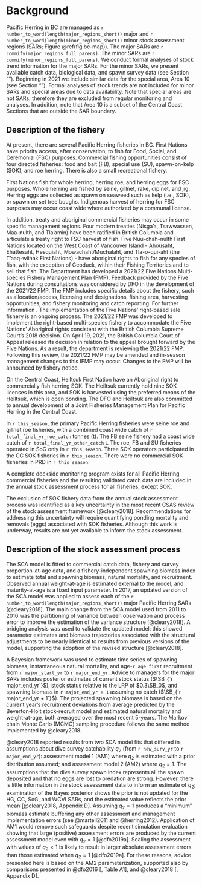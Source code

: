 # Background

Pacific Herring in BC are managed as
`r number_to_word(length(major_regions_short))` major and
`r number_to_word(length(minor_regions_short))` minor
stock assessment regions (SARs; Figure \@ref(fig:bc-map)).
The major SARs are `r commify(major_regions_full_parens)`.
The minor SARs are `r commify(minor_regions_full_parens)`.
We conduct formal analyses of stock trend information for the major SARs.
For the minor SARs, we present available catch data, biological data, and spawn survey data
(see Section "\nameref{sec:app-minor}").
Beginning in 2021 we include similar data for the special area, Area 10
(see Section "\nameref{sec:app-special}").
Formal analyses of stock trends are not included for minor SARs and special areas due to
data availability.
Note that special areas are not SARs;
therefore they are excluded from regular monitoring and analyses.
In addition, note that Area 10 is a subset of the Central Coast Sections that
are outside the SAR boundary.

## Description of the fishery

At present, there are several Pacific Herring fisheries in BC.
First Nations have priority access, after conservation,
to fish for Food, Social, and Ceremonial (FSC) purposes.
Commercial fishing opportunities consist of four directed fisheries:
food and bait (FB),
special use (SU),
spawn-on-kelp (SOK), and
roe herring.
There is also a small recreational fishery.

First Nations fish for whole herring, herring roe, and herring eggs for FSC purposes.
Whole herring are fished by seine, gillnet, rake, dip net, and jig.
Herring eggs are collected as spawn on seaweed such as kelp (i.e., SOK), or
spawn on set tree boughs. 
Indigenous harvest of herring for FSC purposes may occur coast wide where authorized by a communal license.

In addition, treaty and aboriginal commercial fisheries may occur
in some specific management regions.
Four modern treaties (Nisga'a, Tsawwassen, Maa-nulth, and Tla'amin)
have been ratified in British Columbia and
articulate a treaty right to FSC harvest of fish.
Five Nuu-chah-nulth First Nations located on the West Coast of Vancouver Island
- Ahousaht, Ehattesaht, Hesquiaht, Mowachaht/Muchalaht, and Tla-o-qui-aht
(the T’aaq-wiihak First Nations) -
have aboriginal rights to fish for any species of fish,
with the exception of Geoduck,
within their Fishing Territories and to sell that fish.
The Department has developed a 2021/22 Five Nations Multi-species Fishery Management Plan (FMP).
Feedback provided by the Five Nations during consultations was considered by DFO in the development of the 2021/22 FMP.
The FMP includes specific details about the fishery, such as
allocation/access,
licensing and designations,
fishing area,
harvesting opportunities, and
fishery monitoring and catch reporting.
For further information
\link{https://waves-vagues.dfo-mpo.gc.ca/Library/40953798.pdf}{see the FMP}.
The implementation of the Five Nations’ right-based sale fishery
is an ongoing process.
The 2021/22 FMP was developed to implement
the right-based multi-species fishery
to accommodate the Five Nations’ Aboriginal rights
consistent with the British Columbia Supreme Court’s 2018 decision.
On April 19, 2021, the British Columbia Court of Appeal released its
decision in relation to the appeal brought forward by the Five Nations.
As a result, the department is reviewing the 2021/22 FMP.
Following this review, the 2021/22 FMP may be amended and
in-season management changes to this IFMP may occur.
Changes to the FMP will be announced by fishery notice. 

On the Central Coast,
Heiltsuk First Nation have an Aboriginal right to commercially fish herring SOK.
The Heiltsuk currently hold nine SOK licenses in this area,
and SOK is harvested using the preferred means of the Heiltsuk,
which is open ponding.
The DFO and Heiltsuk are also committed to annual development of a
Joint Fisheries Management Plan for Pacific Herring in the Central Coast.

In `r this_season`, the primary Pacific Herring fisheries were 
seine roe and gillnet roe fisheries,
with a combined coast wide catch of `r total_final_yr_roe_catch` tonnes (t).
The FB seine fishery had a coast wide catch of
`r total_final_yr_other_catch`&nbsp;t.
The roe, FB and SU fisheries operated in SoG only in `r this_season`.
Three SOK operators participated in the CC SOK fisheries in `r this_season`.
There were no commercial SOK fisheries in PRD in `r this_season`.

A complete dockside monitoring program exists for all Pacific Herring
commercial fisheries and the resulting validated catch data are included
in the annual stock assessment process for all fisheries, except SOK.

The exclusion of SOK fishery data from the annual stock assessment process was
identified as a key uncertainty in the most recent CSAS review
of the stock assessment framework [@cleary2018].
Recommendations for addressing this uncertainty will require quantifying
ponding mortality and removals (eggs) associated with SOK fisheries.
Although this work is underway,
results are not yet available to inform the stock assessment.

## Description of the stock assessment process

The SCA model is fitted to
commercial catch data,
fishery and survey proportion-at-age data, and
a fishery-independent spawning biomass index to estimate
total and spawning biomass,
natural mortality, and
recruitment.
Observed annual weight-at-age is estimated external to the model, and
maturity-at-age is a fixed input parameter.
In 2017, an updated version of the SCA model was applied to assess each of the
`r number_to_word(length(major_regions_short))` major Pacific Herring SARs [@cleary2018].
The main change from the SCA model used from 2011 to 2016 was
the partitioning of variance between observation and process error
to improve the estimation of the variance structure [@cleary2018].
A bridging analysis was used to validate the updated model:
this showed parameter estimates and biomass trajectories
associated with the structural adjustments to be nearly identical
to results from previous versions of the model,
supporting the adoption of the revised structure [@cleary2018].

A Bayesian framework was used to estimate time series of
spawning biomass,
instantaneous natural mortality, and
age-`r age_first` recruitment from `r major_start_yr` to `r major_end_yr`.
Advice to managers for the major SARs includes posterior estimates of
current stock status ($\SB_{`r major_end_yr`}$),
stock status relative to the LRP of $0.3\SB_0$, and
spawning biomass in `r major_end_yr + 1` assuming no catch
($\SB_{`r major_end_yr + 1`}$).
The projected spawning biomass is based on
the current year's recruitment deviations from average
predicted by the Beverton-Holt stock-recruit model and
estimated natural mortality and weight-at-age,
both averaged over the most recent 5-years.
The Markov chain Monte Carlo (MCMC) sampling procedure follows the same method implemented by @cleary2018.

@cleary2018 reported results from two SCA model fits that differed
in assumptions about dive survey catchability $q_2$
(from `r new_surv_yr` to `r major_end_yr`):
assessment model 1 (AM1) where $q_2$ is estimated with a prior distribution assumed; and
assessment model 2 (AM2) where $q_2 = 1$.
The assumptions that the dive survey spawn index represents
all the spawn deposited and that no eggs are lost to predation are strong.
However, there is little information in the stock assessment data
to inform an estimate of $q_2$;
examination of the Bayes posterior shows the prior is not updated for
the HG, CC, SoG, and WCVI SARs, and
the estimated value reflects the prior mean [@cleary2018, Appendix D].
Assuming $q_2 = 1$ produces a "minimum" biomass estimate
buffering any other assessment and management implementation errors
(see @martell2011 and @herring2012).
Application of AM1 would remove such safeguards
despite recent simulation evaluation showing that
large (positive) assessment errors are produced by the current assessment model
even with $q_2 = 1$ [@dfo2019a].
Scaling the assessment with values of $q_2 < 1$ is likely to result in
larger absolute assessment errors than those estimated when $q_2 = 1$ [@dfo2019a].
For these reasons,
advice presented here is based on the AM2 parameterization,
supported also by comparisons presented in @dfo2016 [, Table A1], and
@cleary2018 [, Appendix D].
